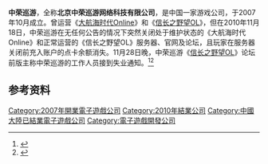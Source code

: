 {{NoteTA
| G1=Games
}}

'''中荣巡游'''，全称'''北京中荣巡游网络科技有限公司'''，是中国一家游戏公司，于2007年10月成立。曾运营《[[大航海时代Online|大航海时代Online]]》和《[[信长之野望OL|信长之野望OL]]》，但在2010年11月18日，中荣巡游在无任何公告的情况下突然关闭处于维护状态的《大航海时代Online》和正常运营的《信长之野望OL》服务器、官网及论坛，且玩家在服务器关闭前充入账户的点卡余额消失。11月28日晚，中荣巡游《[[信长之野望OL|信长之野望OL]]》论坛前版主称中荣巡游的工作人员接到失业通知。<ref>{{Cite web |url=http://article.pchome.net/content-1237188-all.html |title=运营商突然停服玩失踪 玩家情何以堪 |access-date=2015-11-10 |archive-url=https://web.archive.org/web/20190220221227/https://article.pchome.net/content-1237188-all.html |archive-date=2019-02-20 |dead-url=yes }}</ref><ref>{{Cite web |url=http://news.766.com/yenei/2010-11-30/945497.shtml |title=传中荣巡游倒闭 代理2款游戏服务已关闭 |accessdate=2015-11-10 |archive-date=2015-11-10 |archive-url=https://archive.is/20151110062016/http://news.766.com/yenei/2010-11-30/945497.shtml |dead-url=no }}</ref>

== 参考资料 ==
{{Reflist}}

{{中国大陆电子游戏公司}}

{{DEFAULTSORT:Zhong Rong Xun You}}
[[Category:2007年開業電子遊戲公司|Category:2007年開業電子遊戲公司]]
[[Category:2010年結業公司|Category:2010年結業公司]]
[[Category:中國大陸已結業電子遊戲公司|Category:中國大陸已結業電子遊戲公司]]
[[Category:電子遊戲開發公司|Category:電子遊戲開發公司]]

{{China-videogame-company-stub}}